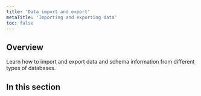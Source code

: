 ```yaml
---
title: 'Data import and export'
metaTitle: 'Importing and exporting data'
toc: false
---
```


## Overview

Learn how to import and export data and schema information from different types of databases.

## In this section

<Subsections />
